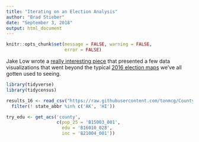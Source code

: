 ```yaml
---
title: "Iterating on an Election Analysis"
author: "Brad Stieber"
date: "September 3, 2018"
output: html_document
---
```


```r
knitr::opts_chunk$set(message = FALSE, warning = FALSE,
                      error = FALSE)
```

Jake Low wrote a [really interesting piece](https://beta.observablehq.com/@jake-low/how-well-does-population-density-predict-u-s-voting-outcome) that presented a few data visualizations that went beyond the typical [2016 election maps](https://www.nytimes.com/interactive/2018/upshot/election-2016-voting-precinct-maps.html) we've all gotten used to seeing. 


```r
library(tidyverse)
library(tidycensus)
```


```r
results_16 <- read_csv("https://raw.githubusercontent.com/tonmcg/County_Level_Election_Results_12-16/master/2016_US_County_Level_Presidential_Results.csv") %>%
  filter(! state_abbr %in% c('AK', 'HI'))
```

```r
try_edu <- get_acs('county', 
                   c(pop_25 = 'B15003_001', 
                     edu = 'B16010_028', 
                     inc = 'B21004_001'))
```
 
 